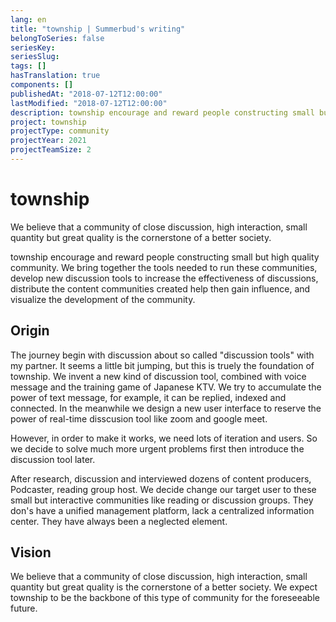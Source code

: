 ```yaml
---
lang: en
title: "township | Summerbud's writing"
belongToSeries: false
seriesKey: 
seriesSlug: 
tags: []
hasTranslation: true
components: []
publishedAt: "2018-07-12T12:00:00"
lastModified: "2018-07-12T12:00:00"
description: township encourage and reward people constructing small but high quality community. We bring together the tools needed to run these communities, develop new discussion tools to increase the effectiveness of discussions, distribute the content communities created help then gain influence, and visualize the development of the community. 
project: township
projectType: community
projectYear: 2021
projectTeamSize: 2
---
```


# township

We believe that a community of close discussion, high interaction, small quantity but great quality is the cornerstone of a better society.

township encourage and reward people constructing small but high quality community. We bring together the tools needed to run these communities, develop new discussion tools to increase the effectiveness of discussions, distribute the content communities created help then gain influence, and visualize the development of the community. 

## Origin

The journey begin with discussion about so called "discussion tools" with my partner. It seems a little bit jumping, but this is truely the foundation of township. We invent a new kind of discussion tool, combined with voice message and the training game of Japanese KTV. We try to accumulate the power of text message, for example, it can be replied, indexed and connected. In the meanwhile we design a new user interface to reserve the power of real-time disscusion tool like zoom and google meet.

However, in order to make it works, we need lots of iteration and users. So we decide to solve much more urgent problems first then introduce the discussion tool later.

After research, discussion and interviewed dozens of content producers, Podcaster, reading group host. We decide change our target user to these small but interactive communities like reading or discussion groups. They don's have a unified management platform, lack a centralized information center. They have always been a neglected element.

## Vision

We believe that a community of close discussion, high interaction, small quantity but great quality is the cornerstone of a better society. We expect township to be the backbone of this type of community for the foreseeable future. 
